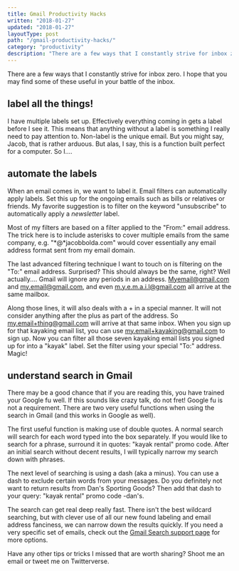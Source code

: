 ```yaml
---
title: Gmail Productivity Hacks
written: "2018-01-27"
updated: "2018-01-27"
layoutType: post
path: "/gmail-productivity-hacks/"
category: "productivity"
description: "There are a few ways that I constantly strive for inbox zero. I hope that you may find some of these useful in your battle of the inbox."
---
```


There are a few ways that I constantly strive for inbox zero. I hope that you may find some of these useful in your battle of the inbox.

## label all the things!
I have multiple labels set up. Effectively everything coming in gets a label before I see it. This means that anything without a label is something I really need to pay attention to. Non-label is the unique email. But you might say, Jacob, that is rather arduous. But alas, I say, this is a function built perfect for a computer. So I....

## automate the labels
When an email comes in, we want to label it. Email filters can automatically apply labels. Set this up for the ongoing emails such as bills or relatives or friends. My favorite suggestion is to filter on the keyword "unsubscribe" to automatically apply a *newsletter* label.

Most of my filters are based on a filter applied to the "From:" email address. The trick here is to include asterisks to cover multiple emails from the same company, e.g. "*@*jacobbolda.com" would cover essentially any email address format sent from my email domain.

The last advanced filtering technique I want to touch on is filtering on the "To:" email address. Surprised? This should always be the same, right? Well actually.... Gmail will ignore any periods in an address. Myemail@gmail.com and my.email@gmail.com, and even m.y.e.m.a.i.l@gmail.com all arrive at the same mailbox.

Along those lines, it will also deals with a + in a special manner. It will not consider anything after the plus as part of the address. So my.email+thing@gmail.com will arrive at that same inbox. When you sign up for that kayaking email list, you can use my.email+kayaking@gmail.com to sign up. Now you can filter all those seven kayaking email lists you signed up for into a "kayak" label. Set the filter using your special "To:" address. Magic!

## understand search in Gmail
There may be a good chance that if you are reading this, you have trained your Google fu well. If this sounds like crazy talk, do not fret! Google fu is not a requirement. There are two very useful functions when using the search in Gmail (and this works in Google as well).

The first useful function is making use of double quotes. A normal search will search for each word typed into the box separately. If you would like to search for a phrase, surround it in quotes: "kayak rental" promo code. After an initial search without decent results, I will typically narrow my search down with phrases.

The next level of searching is using a dash (aka a minus). You can use a dash to exclude certain words from your messages. Do you definitely not want to return results from Dan's Sporting Goods? Then add that dash to your query: "kayak rental" promo code -dan's.

The search can get real deep really fast. There isn't the best wildcard searching, but with clever use of all our new found labeling and email address fanciness, we can narrow down the results quickly. If you need a very specific set of emails, check out the [Gmail Search support page](https://support.google.com/mail/answer/7190?hl=en) for more options.


Have any other tips or tricks I missed that are worth sharing? Shoot me an email or tweet me on Twitterverse.
